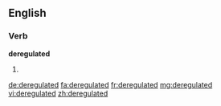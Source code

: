 ==English==

===Verb===
'''deregulated'''

# {{past of|deregulate}}

[[de:deregulated]]
[[fa:deregulated]]
[[fr:deregulated]]
[[mg:deregulated]]
[[vi:deregulated]]
[[zh:deregulated]]